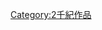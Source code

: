 {{Commons category|14th-century works}}
{{WorksInCentury|14|13|14|13|15}}
[[Category:2千紀作品|Category:2千紀作品]]